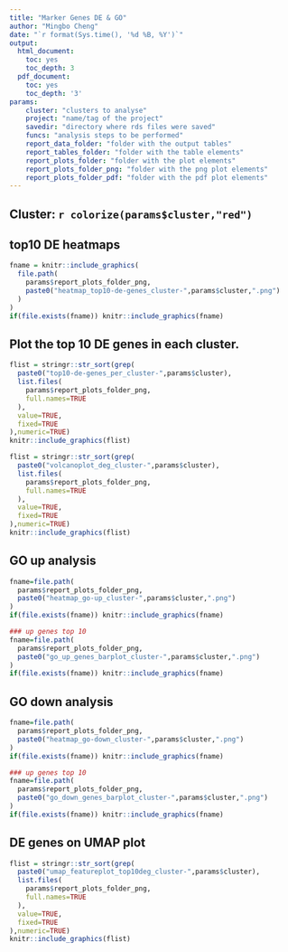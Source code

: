 ```yaml
---
title: "Marker Genes DE & GO"
author: "Mingbo Cheng"
date: "`r format(Sys.time(), '%d %B, %Y')`"
output:
  html_document:
    toc: yes
    toc_depth: 3
  pdf_document:
    toc: yes
    toc_depth: '3'
params:
    cluster: "clusters to analyse"
    project: "name/tag of the project"
    savedir: "directory where rds files were saved"
    funcs: "analysis steps to be performed"
    report_data_folder: "folder with the output tables"
    report_tables_folder: "folder with the table elements"
    report_plots_folder: "folder with the plot elements"
    report_plots_folder_png: "folder with the png plot elements"
    report_plots_folder_pdf: "folder with the pdf plot elements"
---
```


## Cluster: `r colorize(params$cluster,"red")`

## top10 DE heatmaps
```r
fname = knitr::include_graphics(
  file.path(
    params$report_plots_folder_png,
    paste0("heatmap_top10-de-genes_cluster-",params$cluster,".png")
  )
)
if(file.exists(fname)) knitr::include_graphics(fname)
```

## Plot the top 10 DE genes in each cluster.
```r
flist = stringr::str_sort(grep(
  paste0("top10-de-genes_per_cluster-",params$cluster),
  list.files(
    params$report_plots_folder_png,
    full.names=TRUE
  ),
  value=TRUE,
  fixed=TRUE
),numeric=TRUE)
knitr::include_graphics(flist)
```

```r
flist = stringr::str_sort(grep(
  paste0("volcanoplot_deg_cluster-",params$cluster),
  list.files(
    params$report_plots_folder_png,
    full.names=TRUE
  ),
  value=TRUE,
  fixed=TRUE
),numeric=TRUE)
knitr::include_graphics(flist)
```

## GO up analysis
```r
fname=file.path(
  params$report_plots_folder_png,
  paste0("heatmap_go-up_cluster-",params$cluster,".png")
)
if(file.exists(fname)) knitr::include_graphics(fname)
```

```r
### up genes top 10
fname=file.path(
  params$report_plots_folder_png,
  paste0("go_up_genes_barplot_cluster-",params$cluster,".png")
)
if(file.exists(fname)) knitr::include_graphics(fname)
```

## GO down analysis
```r
fname=file.path(
  params$report_plots_folder_png,
  paste0("heatmap_go-down_cluster-",params$cluster,".png")
)
if(file.exists(fname)) knitr::include_graphics(fname)
```

```r
### up genes top 10
fname=file.path(
  params$report_plots_folder_png,
  paste0("go_down_genes_barplot_cluster-",params$cluster,".png")
)
if(file.exists(fname)) knitr::include_graphics(fname)
```

## DE genes on UMAP plot
```r
flist = stringr::str_sort(grep(
  paste0("umap_featureplot_top10deg_cluster-",params$cluster),
  list.files(
    params$report_plots_folder_png,
    full.names=TRUE
  ),
  value=TRUE,
  fixed=TRUE
),numeric=TRUE)
knitr::include_graphics(flist)
```
